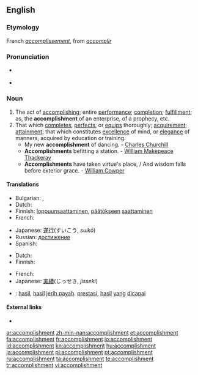 ==English==
{{webster 1913}}

===Etymology===
French ''[[accomplissement]]'', from ''[[accomplir]]''

===Pronunciation===
* {{a|RP}} {{IPA|/əˈkɒmplɪʃmənt/}}
* {{audio|En-us-accomplishment.ogg|Audio (US)}}

===Noun===
{{en-noun}}

# The act of [[accomplish]]ing; entire [[performance]]; [[completion]]; [[fulfillment]]; as, the '''accomplishment''' of an enterprise, of a prophecy, etc.
# That which [[complete]]s, [[perfect]]s, or [[equip]]s thoroughly; [[acquirement]]; [[attainment]]; that which constitutes [[excellence]] of mind, or [[elegance]] of manners, acquired by education or training.
#* My new '''accomplishment''' of dancing. - [[w:Charles Churchill (satirist)|Charles Churchill]]
#* '''Accomplishments''' befitting a station. - [[w:William Makepeace Thackeray|William Makepeace Thackeray]]
#* '''Accomplishments''' have taken virtue's place, / And wisdom falls before exterior grace. - [[w:William Cowper|William Cowper]]

====Translations====
{{trans-top|the act of accomplishing}}
* Bulgarian: {{t|bg|завършване|sc=Cyrl}},  {{t|bg|изпълнение|sc=Cyrl}}
* Dutch: {{t-|nl|voltooiing|f}}
* Finnish: [[loppuunsaattaminen]], [[päätökseen]] [[saattaminen]]
* French: {{t|fr|accomplissement|m}}
{{trans-mid}}
* Japanese: [[遂行]](すいこう, ''suikō'')
* Russian: [[достижение]] {{n}}
* Spanish: {{t-|es|logros|m}}
{{trans-bottom}}

{{trans-top|that which completes}}
* Dutch: {{t+|nl|prestatie|f}}
* Finnish: {{t+|fi|saavutus}}
{{trans-mid}}
* French: {{t|fr|accomplissement|m}}
* Japanese: [[実績]](じっせき, ''jisseki'')
{{trans-bottom}}

{{checktrans-top}}
{{checktrans-mid}}
* {{ttbc|Indonesian}}: [[hasil]], [[hasil]] [[jerih payah]]. [[prestasi]], [[hasil]] [[yang]] [[capai|dicapai]]
{{checktrans-bottom}}

====External links====
* {{R:Webster 1913}}

[[ar:accomplishment]]
[[zh-min-nan:accomplishment]]
[[et:accomplishment]]
[[fa:accomplishment]]
[[fr:accomplishment]]
[[io:accomplishment]]
[[id:accomplishment]]
[[kn:accomplishment]]
[[hu:accomplishment]]
[[ja:accomplishment]]
[[pl:accomplishment]]
[[pt:accomplishment]]
[[ru:accomplishment]]
[[ta:accomplishment]]
[[te:accomplishment]]
[[tr:accomplishment]]
[[vi:accomplishment]]
